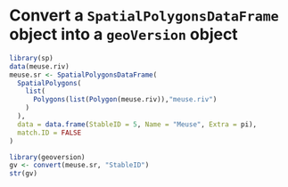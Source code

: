 # Convert a `SpatialPolygonsDataFrame` object into a `geoVersion` object

```r
library(sp)
data(meuse.riv)
meuse.sr <- SpatialPolygonsDataFrame(
  SpatialPolygons(
    list(
      Polygons(list(Polygon(meuse.riv)),"meuse.riv")
    )
  ),
  data = data.frame(StableID = 5, Name = "Meuse", Extra = pi),
  match.ID = FALSE
)
```

```r
library(geoversion)
gv <- convert(meuse.sr, "StableID")
str(gv)
```
